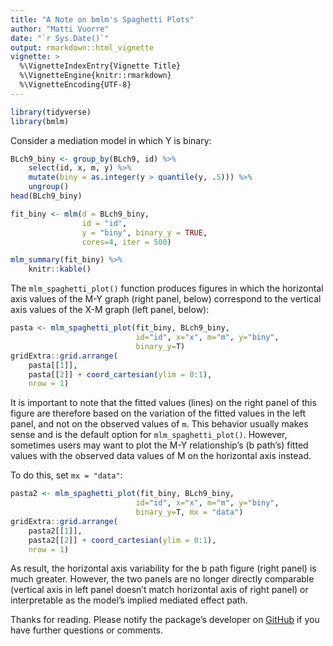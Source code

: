 ```yaml
---
title: "A Note on bmlm's Spaghetti Plots"
author: "Matti Vuorre"
date: "`r Sys.Date()`"
output: rmarkdown::html_vignette
vignette: >
  %\VignetteIndexEntry{Vignette Title}
  %\VignetteEngine{knitr::rmarkdown}
  %\VignetteEncoding{UTF-8}
---
```


```r
library(tidyverse)
library(bmlm)
```

Consider a mediation model in which Y is binary:

```r
BLch9_biny <- group_by(BLch9, id) %>% 
    select(id, x, m, y) %>% 
    mutate(biny = as.integer(y > quantile(y, .5))) %>% 
    ungroup()
head(BLch9_biny)
```

```r
fit_biny <- mlm(d = BLch9_biny, 
                id = "id",
                y = "biny", binary_y = TRUE,
                cores=4, iter = 500)
```

```r
mlm_summary(fit_biny) %>% 
    knitr::kable()
```

The `mlm_spaghetti_plot()` function produces figures in which the horizontal axis values of the M-Y graph (right panel, below) correspond to the vertical axis values of the X-M graph (left panel, below):

```r
pasta <- mlm_spaghetti_plot(fit_biny, BLch9_biny, 
                            id="id", x="x", m="m", y="biny",
                            binary_y=T)
gridExtra::grid.arrange(
    pasta[[1]], 
    pasta[[2]] + coord_cartesian(ylim = 0:1), 
    nrow = 1)
```

It is important to note that the fitted values (lines) on the right panel of this figure are therefore based on the variation of the fitted values in the left panel, and not on the observed values of `m`. This behavior usually makes sense and is the default option for `mlm_spaghetti_plot()`. However, sometimes users may want to plot the M-Y relationship's (b path's) fitted values with the observed data values of M on the horizontal axis instead.

To do this, set `mx = "data"`:

```r
pasta2 <- mlm_spaghetti_plot(fit_biny, BLch9_biny, 
                            id="id", x="x", m="m", y="biny",
                            binary_y=T, mx = "data")
gridExtra::grid.arrange(
    pasta2[[1]], 
    pasta2[[2]] + coord_cartesian(ylim = 0:1),
    nrow = 1)
```

As result, the horizontal axis variability for the b path figure (right panel) is much greater. However, the two panels are no longer directly comparable (vertical axis in left panel doesn't match horizontal axis of right panel) or interpretable as the model's implied mediated effect path.

Thanks for reading. Please notify the package's developer on [GitHub](https://github.com/mvuorre/bmlm) if you have further questions or comments. 
